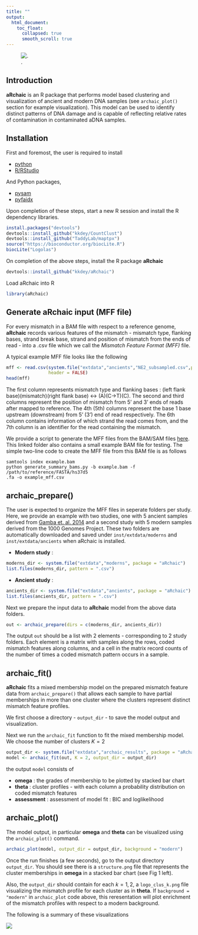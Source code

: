 ```yaml
---
title: ""
output:
  html_document:
    toc_float: 
      collapsed: true
      smooth_scroll: true
---
```


![.](logo_design.svg)

## Introduction 

**aRchaic** is an R package that performs model based 
clustering and visualization of ancient and modern DNA samples (see `archaic_plot()` section for example visualization). 
This model can be used to identify distinct patterns of DNA damage and
is capable of reflecting relative rates of contamination in contaminated aDNA
samples. 

## Installation

First and foremost, the user is required to install 

* [python](https://www.python.org/downloads/) 
* [R/RStudio](https://www.rstudio.com/) 

And Python packages,

* [pysam](http://pysam.readthedocs.io/en/latest/installation.html) 
* [pyfaidx](https://pythonhosted.org/pyfaidx/#installation)

Upon completion of these steps, start a new R session and install the R dependency libraries.

```r
install.packages("devtools")
devtools::install_github("kkdey/CountClust")
devtools::install_github("TaddyLab/maptpx")
source("https://bioconductor.org/biocLite.R")
biocLite("Logolas")
```

On completion of the above steps, install the R package **aRchaic**

```r
devtools::install_github("kkdey/aRchaic")
```

Load aRchaic into R

```r
library(aRchaic)
```

## Generate aRchaic input (MFF file)

For every mismatch in a BAM file with respect to a reference genome, **aRchaic**
records various features of the mismatch - mismatch type, flanking bases,
strand break base, strand and position of mismatch from the ends of read - into 
a .csv file which we call the *Mismatch Feature Format (MFF)* file. 

A typical example MFF file looks like the following 

```r
mff <- read.csv(system.file("extdata","ancients","NE2_subsampled.csv",package = "aRchaic"),
                header = FALSE)
head(mff)
```

The first column represents mismatch type and flanking bases :
(left flank base)(mismatch)(right flank base) <-> (A)(C->T)(C).
The second and third columns represent the position of mismatch from 5' and 3' ends
of reads after mapped to reference. The 4th (5th) columns represent the base
1 base upstream (downstream) from 5' (3') end of read 
respectively. The 6th column contains information of which strand the read comes
from, and the 7th column is an identifier for the read containing the mismatch.

We provide a script to generate the MFF files from the BAM/SAM files
[here](https://github.com/kkdey/aRchaic/tree/master/bin). This linked folder
also contains a small example BAM file for testing. The simple two-line 
code to create the MFF file from this BAM file is as follows


```
samtools index example.bam
python generate_summary_bams.py -b example.bam -f /path/to/reference/FASTA/hs37d5
.fa -o example_mff.csv
```


## archaic_prepare()

The user is expected to organize the MFF files in seperate folders per study. Here, we provide an example with two studies, one with 5 ancient samples derived from [Gamba et. al. 2014](https://www.nature.com/articles/ncomms6257) and a second study with 5 modern samples derived from the 1000 Genomes Project. These two folders are automatically downloaded and saved under `inst/extdata/moderns` and `inst/extdata/ancients` when aRchaic is installed.

- **Modern study** :

```r
moderns_dir <- system.file("extdata","moderns", package = "aRchaic")
list.files(moderns_dir, pattern = ".csv")
```

- **Ancient study** :

```r
ancients_dir <- system.file("extdata","ancients", package = "aRchaic")
list.files(ancients_dir, pattern = ".csv")
```

Next we prepare the input data to **aRchaic** model from the above data folders.

```r
out <- archaic_prepare(dirs = c(moderns_dir, ancients_dir))
```

The output `out` should be a list with 2 elements - corresponding to 2 study 
folders. Each element is a matrix with samples along the rows, coded 
mismatch features along columns, and a cell in the matrix record counts 
of the number of times a coded mismatch pattern occurs in a sample. 

## archaic_fit() 

**aRchaic** fits a mixed membership  model on the prepared 
mismatch feature data from `archaic_prepare()`  that allows each sample to 
have partial memberships in more than one cluster 
where the clusters represent distinct mismatch feature profiles. 

We first choose a directory - `output_dir` - to save the model output and 
visualization.

Next we run the `archaic_fit` function to fit the mixed membership model.
We choose the number of clusters $K=2$

```r
output_dir <- system.file("extdata","archaic_results", package = "aRchaic")
model <- archaic_fit(out, K = 2, output_dir = output_dir)
```

the output `model` consists of 

- **omega** : the grades of membership to be plotted by stacked bar chart
- **theta** : cluster profiles - with each column a probability distribution on
          coded mismatch features 
- **assessment** : assessment of model fit : BIC and loglikelihood


## archaic_plot()

The model output, in particular **omega** and **theta** can be visualized using 
the `archaic_plot()` command.

```r
archaic_plot(model, output_dir = output_dir, background = "modern")
```

Once the run finishes (a few seconds), go to the output directory `output_dir`. 
You should see there is a `structure.png` file that represents the cluster
memberships in **omega** in a stacked bar chart (see Fig 1 left).

Also, the `output_dir` should contain for each $k=1,2$, a `logo_clus_k.png` file
visualizing the mismatch profile for each cluster as in **theta**. If
`background = "modern"` in `archaic_plot` code above, this reresentation will
plot enrichment of the mismatch profiles with respect to a modern background.

The following is a summary of these visualizations

<div style="width:750px; height:750px">
![](vignette_fig.png)
</div>

